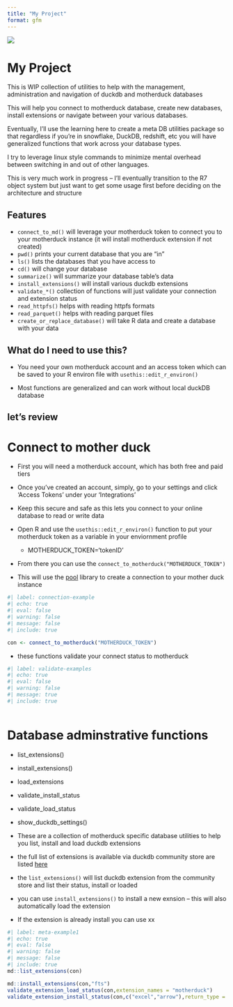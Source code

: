 ```yaml
---
title: "My Project"
format: gfm
---
```




![](md_logo.png)

# My Project

This is WIP collection of utilities to help with the management, administration and navigation of duckdb and motherduck databases

This will help you connect to motherduck database, create new databases, install extensions or navigate between your various databases.

Eventually, I'll use the learning here to create a meta DB utilities package so that regardless if you're in snowflake, DuckDB, redshift, etc you will have generalized functions that work across your database types.

I try to leverage linux style commands to minimize mental overhead between switching in and out of other languages.

This is very much work in progress -- I'll eventually transition to the R7 object system but just want to get some usage first before deciding on the architecture and structure 

## Features

-   `connect_to_md()` will leverage your motherduck token to connect you to your motherduck instance (it will install motherduck extension if not created)
-   `pwd()` prints your current database that you are "in"
-   `ls()` lists the databases that you have access to
-   `cd()` will change your database
-   `summarize()` will summarize your database table's data
-   `install_extensions()` will install various duckdb extensions
-   `validate_*()` collection of functions will just validate your connection and extension status
-   `read_httpfs()` helps with reading httpfs formats
-   `read_parquet()` helps with reading parquet files
-   `create_or_replace_database()` will take R data and create a database with your data

## What do I need to use this?

-   You need your own motherduck account and an access token which can be saved to your R environ file with `usethis::edit_r_environ()`

-   Most functions are generalized and can work without local duckDB database

## let's review 

# Connect to mother duck

-   First you will need a motherduck account, which has both free and paid tiers
-   Once you've created an account, simply, go to your settings and click 'Access Tokens' under your 'Integrations'
-   Keep this secure and safe as this lets you connect to your online database to read or write data
-   Open R and use the `usethis::edit_r_environ()` function to put your motherduck token as a variable in your enviornment profile

    -   MOTHERDUCK_TOKEN='tokenID'
-   From there you can use the `connect_to_motherduck("MOTHERDUCK_TOKEN")`
-   This will use the [pool](https://solutions.posit.co/connections/db/r-packages/pool/) library to create a connection to your mother duck instance

```r
#| label: connection-example
#| echo: true
#| eval: false
#| warning: false
#| message: false
#| include: true

con <- connect_to_motherduck("MOTHERDUCK_TOKEN")


```

-   these functions validate your connect status to motherduck 

```r
#| label: validate-examples
#| echo: true
#| eval: false
#| warning: false
#| message: true
#| include: true



```


# Database adminstrative functions

- list_extensions()
- install_extensions()
- load_extensions
- validate_install_status
- validate_load_status
- show_duckdb_settings()

-   These are a collection of motherduck specific database utilities to help you list, install and load duckdb extensions
-   the full list of extensions is available via duckdb community store are listed [here](https://duckdb.org/docs/stable/core_extensions/overview.html)
-   the `list_extensions()` will list duckdb extension from the community store and list their status, install or loaded
-   you can use `install_extensions()` to install a new exnsion -- this will also automatically load the extension
-   If the extension is already install you can use xx


```r
#| label: meta-example1
#| echo: true
#| eval: false
#| warning: false
#| message: false
#| include: true
md::list_extensions(con)


```

```r
md::install_extensions(con,"fts")
validate_extension_load_status(con,extension_names = "motherduck")
validate_extension_install_status(con,c("excel","arrow"),return_type = "msg")

```


